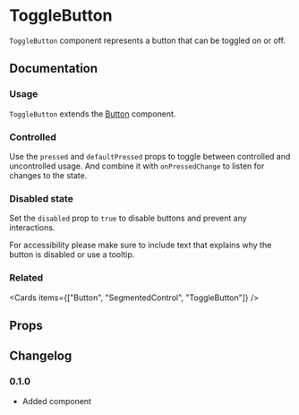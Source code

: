 
# ToggleButton

`ToggleButton` component represents a button that can be toggled on or off.

## Documentation

### Usage

`ToggleButton` extends the [Button](./button/) component.

<Demo component={Usage} />

### Controlled

Use the `pressed` and `defaultPressed` props to toggle between controlled and uncontrolled usage. And combine it with `onPressedChange` to listen for changes to the state.

<Demo component={ControlledUsage} />

### Disabled state

Set the `disabled` prop to `true` to disable buttons and prevent any interactions.

For accessibility please make sure to include text that explains why the button is disabled or use a tooltip.

<Demo component={DisabledUsage} />

### Related

<Cards items={["Button", "SegmentedControl", "ToggleButton"]} />

## Props

<PropsTable base={Button} component={ToggleButton} />

## Changelog

### 0.1.0

- Added component
